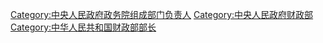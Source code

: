 [[Category:中央人民政府政务院组成部门负责人|Category:中央人民政府政务院组成部门负责人]]
[[Category:中央人民政府财政部|Category:中央人民政府财政部]]
[[Category:中华人民共和国财政部部长|Category:中华人民共和国财政部部长]]